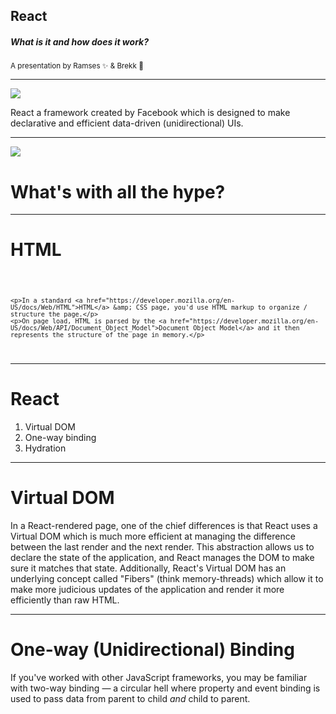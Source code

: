 
## React
##### What is it and how does it work?

<small>
A presentation by Ramses ✨ & Brekk 🍛
</small>

---
<Split>

![](https://upload.wikimedia.org/wikipedia/commons/thumb/a/a7/React-icon.svg/512px-React-icon.svg.png)

<Definitions>
<Term>React</Term>
<Def>a framework created by Facebook which is designed to make declarative and efficient data-driven (unidirectional) UIs.</Def>
</Definitions>


</Split>

---

<SplitRight>

<img src={Flava} />

# What's with all the hype?

</SplitRight>

---
# HTML

<Code>

```
<p>In a standard <a href="https://developer.mozilla.org/en-US/docs/Web/HTML">HTML</a> &amp; CSS page, you'd use HTML markup to organize / structure the page.</p>
<p>On page load, HTML is parsed by the <a href="https://developer.mozilla.org/en-US/docs/Web/API/Document_Object_Model">Document Object Model</a> and it then represents the structure of the page in memory.</p>
```

</Code>

---
# React

1. Virtual DOM
2. One-way binding
3. Hydration

---

# Virtual DOM
<PP>
In a React-rendered page, one of the chief differences is that React uses a Virtual DOM which is much more efficient at managing the difference between the last render and the next render. This abstraction allows us to declare the state of the application, and React manages the DOM to make sure it matches that state. Additionally, React's Virtual DOM has an underlying concept called "Fibers" (think memory-threads) which allow it to make more judicious updates of the application and render it more efficiently than raw HTML.
</PP>

---

# One-way (Unidirectional) Binding
<PP>
If you've worked with other JavaScript frameworks, you may be familiar with two-way binding &mdash; a circular hell where property and event binding is used to pass data from parent to child <em>and</em> child to parent.
</PP>

